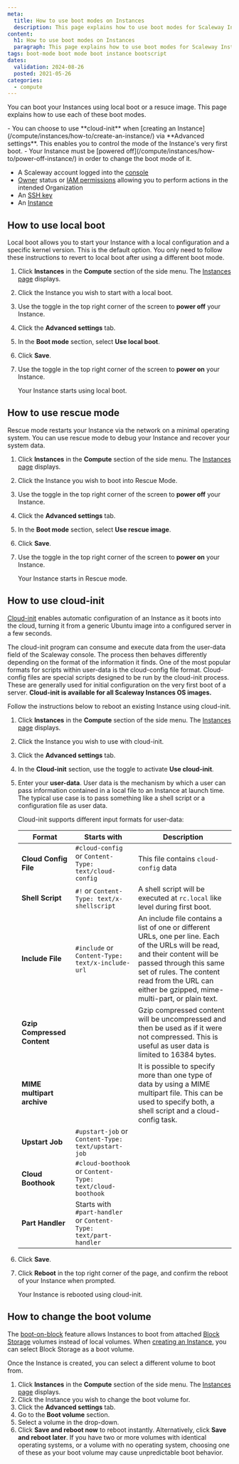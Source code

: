 ```yaml
---
meta:
  title: How to use boot modes on Instances
  description: This page explains how to use boot modes for Scaleway Instances.
content:
  h1: How to use boot modes on Instances
  paragraph: This page explains how to use boot modes for Scaleway Instances.
tags: boot-mode boot mode boot instance bootscript
dates:
  validation: 2024-08-26
  posted: 2021-05-26
categories:
  - compute
---
```


You can boot your Instances using local boot or a resuce image. This page explains how to use each of these boot modes.

<Message type="tip">
  - You can choose to use **cloud-init** when [creating an Instance](/compute/instances/how-to/create-an-instance/) via **Advanced settings**. This enables you to control the mode of the Instance's very first boot.
  - Your Instance must be [powered off](/compute/instances/how-to/power-off-instance/) in order to change the boot mode of it.
</Message>


<Macro id="requirements" />

- A Scaleway account logged into the [console](https://console.scaleway.com)
- [Owner](/identity-and-access-management/iam/concepts/#owner) status or [IAM permissions](/identity-and-access-management/iam/concepts/#permission) allowing you to perform actions in the intended Organization
- An [SSH key](/identity-and-access-management/organizations-and-projects/how-to/create-ssh-key/)
- An [Instance](/compute/instances/how-to/create-an-instance/)

## How to use local boot

Local boot allows you to start your Instance with a local configuration and a specific kernel version. This is the default option. You only need to follow these instructions to revert to local boot after using a different boot mode.

1. Click **Instances** in the **Compute** section of the side menu. The [Instances page](https://console.scaleway.com/instance/servers) displays.
2. Click the Instance you wish to start with a local boot.
3. Use the toggle <Icon name="toggle" /> in the top right corner of the screen to **power off** your Instance.
4. Click the **Advanced settings** tab.
5. In the **Boot mode** section, select **Use local boot**.
6. Click **Save**.
7. Use the toggle <Icon name="toggle" /> in the top right corner of the screen to **power on** your Instance.

    Your Instance starts using local boot.

## How to use rescue mode

Rescue mode restarts your Instance via the network on a minimal operating system. You can use rescue mode to debug your Instance and recover your system data.

1. Click **Instances** in the **Compute** section of the side menu. The [Instances page](https://console.scaleway.com/instance/servers) displays.
2. Click the Instance you wish to boot into Rescue Mode.
3. Use the toggle <Icon name="toggle" /> in the top right corner of the screen to **power off** your Instance.
4. Click the **Advanced settings** tab.
5. In the **Boot mode** section, select **Use rescue image**.
6. Click **Save**.
7. Use the toggle <Icon name="toggle" /> in the top right corner of the screen to **power on** your Instance.

    Your Instance starts in Rescue mode.

## How to use cloud-init

[Cloud-init](/compute/instances/concepts/#cloud-init) enables automatic configuration of an Instance as it boots into the cloud, turning it from a generic Ubuntu image into a configured server in a few seconds.

The cloud-init program can consume and execute data from the user-data field of the Scaleway console. The process then behaves differently depending on the format of the information it finds. One of the most popular formats for scripts within user-data is the cloud-config file format. Cloud-config files are special scripts designed to be run by the cloud-init process.
These are generally used for initial configuration on the very first boot of a server. **Cloud-init is available for all Scaleway Instances OS images.**

Follow the instructions below to reboot an existing Instance using cloud-init.

1. Click **Instances** in the **Compute** section of the side menu. The [Instances page](https://console.scaleway.com/instance/servers) displays.
2. Click the Instance you wish to use with cloud-init.
3. Click the **Advanced settings** tab.
4. In the **Cloud-init** section, use the <Icon name="toggle" /> toggle to activate **Use cloud-init**.
5. Enter your **user-data**. User data is the mechanism by which a user can pass information contained in a local file to an Instance at launch time. The typical use case is to pass something like a shell script or a configuration file as user data.

    Cloud-init supports different input formats for user-data:

    |Format|Starts with|Description|
    | ---- | ------------- | --------- |
    |**Cloud Config File**|`#cloud-config` or `Content-Type: text/cloud-config`| This file contains `cloud-config` data|
    | **Shell Script**|`#!` or `Content-Type: text/x-shellscript`|A shell script will be executed at `rc.local` like level during first boot.|
    |**Include File**|`#include` or `Content-Type: text/x-include-url`|An include file contains a list of one or different URLs, one per line. Each of the URLs will be read, and their content will be passed through this same set of rules. The content read from the URL can either be gzipped, mime-multi-part, or plain text.|
    |**Gzip Compressed Content**||Gzip compressed content will be uncompressed and then be used as if it were not compressed. This is useful as user data is limited to 16384 bytes.|
    |**MIME multipart archive**||It is possible to specify more than one type of data by using a MIME multipart file. This can be used to specify both, a shell script and a cloud-config task.|
    |**Upstart Job**| `#upstart-job` or `Content-Type: text/upstart-job`||
    |**Cloud Boothook**|`#cloud-boothook` or `Content-Type: text/cloud-boothook`||
    |**Part Handler**|Starts with `#part-handler` or `Content-Type: text/part-handler`||
6. Click **Save**.
7. Click **Reboot** in the top right corner of the page, and confirm the reboot of your Instance when prompted.

    Your Instance is rebooted using cloud-init.

## How to change the boot volume

The [boot-on-block](/compute/instances/concepts/#boot-on-block) feature allows Instances to boot from attached [Block Storage](/compute/instances/concepts/#block-volumes) volumes instead of local volumes. When [creating an Instance](/compute/instances/how-to/create-an-instance/), you can select Block Storage as a boot volume.

Once the Instance is created, you can select a different volume to boot from.

1. Click **Instances** in the **Compute** section of the side menu. The [Instances page](https://console.scaleway.com/instance/servers) displays.
2. Click the Instance you wish to change the boot volume for.
3. Click the **Advanced settings** tab.
4. Go to the **Boot volume** section.
5. Select a volume in the drop-down.
6. Click **Save and reboot now** to reboot instantly. Alternatively, click **Save and reboot later**.
    <Message type="important">
      If you have two or more volumes with identical operating systems, or a volume with no operating system, choosing one of these as your boot volume may cause unpredictable boot behavior.
    </Message>


